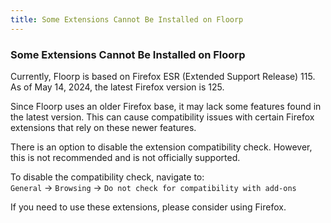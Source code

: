 ```yaml
---
title: Some Extensions Cannot Be Installed on Floorp
---
```



### Some Extensions Cannot Be Installed on Floorp

Currently, Floorp is based on Firefox ESR (Extended Support Release) 115. As of May 14, 2024, the latest Firefox version is 125.

Since Floorp uses an older Firefox base, it may lack some features found in the latest version. This can cause compatibility issues with certain Firefox extensions that rely on these newer features.

There is an option to disable the extension compatibility check. However, this is not recommended and is not officially supported.

To disable the compatibility check, navigate to:\
`General` -> `Browsing` -> `Do not check for compatibility with add-ons`

If you need to use these extensions, please consider using Firefox.

<Support />